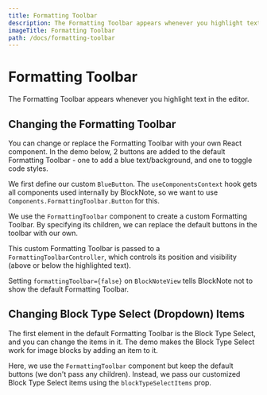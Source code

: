 ```yaml
---
title: Formatting Toolbar
description: The Formatting Toolbar appears whenever you highlight text in the editor.
imageTitle: Formatting Toolbar
path: /docs/formatting-toolbar
---
```



# Formatting Toolbar

The Formatting Toolbar appears whenever you highlight text in the editor.

<ThemedImage
  src="/img/screenshots/formatting_toolbar.png"
  darkImage="/img/screenshots/formatting_toolbar_dark.png"
  alt="image"
  width={600}
  height={600}
/>

## Changing the Formatting Toolbar

You can change or replace the Formatting Toolbar with your own React component. In the demo below, 2 buttons are added to the default Formatting Toolbar - one to add a blue text/background, and one to toggle code styles.

<Example name="ui-components/formatting-toolbar-buttons" />

We first define our custom `BlueButton`. The `useComponentsContext` hook gets all components used internally by BlockNote, so we want to use `Components.FormattingToolbar.Button` for this.

We use the `FormattingToolbar` component to create a custom Formatting Toolbar. By specifying its children, we can replace the default buttons in the toolbar with our own.

This custom Formatting Toolbar is passed to a `FormattingToolbarController`, which controls its position and visibility (above or below the highlighted text).

Setting `formattingToolbar={false}` on `BlockNoteView` tells BlockNote not to show the default Formatting Toolbar.

## Changing Block Type Select (Dropdown) Items

The first element in the default Formatting Toolbar is the Block Type Select, and you can change the items in it. The demo makes the Block Type Select work for image blocks by adding an item to it.

<Example name="ui-components/formatting-toolbar-block-type-items" />

Here, we use the `FormattingToolbar` component but keep the default buttons (we don't pass any children). Instead, we pass our customized Block Type Select items using the `blockTypeSelectItems` prop.

